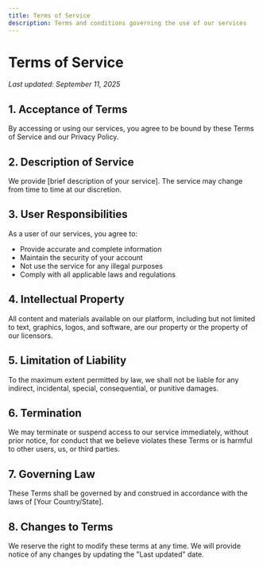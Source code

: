 ```yaml
---
title: Terms of Service
description: Terms and conditions governing the use of our services
---
```


# Terms of Service

*Last updated: September 11, 2025*

## 1. Acceptance of Terms

By accessing or using our services, you agree to be bound by these Terms of Service and our Privacy Policy.

## 2. Description of Service

We provide [brief description of your service]. The service may change from time to time at our discretion.

## 3. User Responsibilities

As a user of our services, you agree to:
- Provide accurate and complete information
- Maintain the security of your account
- Not use the service for any illegal purposes
- Comply with all applicable laws and regulations

## 4. Intellectual Property

All content and materials available on our platform, including but not limited to text, graphics, logos, and software, are our property or the property of our licensors.

## 5. Limitation of Liability

To the maximum extent permitted by law, we shall not be liable for any indirect, incidental, special, consequential, or punitive damages.

## 6. Termination

We may terminate or suspend access to our service immediately, without prior notice, for conduct that we believe violates these Terms or is harmful to other users, us, or third parties.

## 7. Governing Law

These Terms shall be governed by and construed in accordance with the laws of [Your Country/State].

## 8. Changes to Terms

We reserve the right to modify these terms at any time. We will provide notice of any changes by updating the "Last updated" date.
